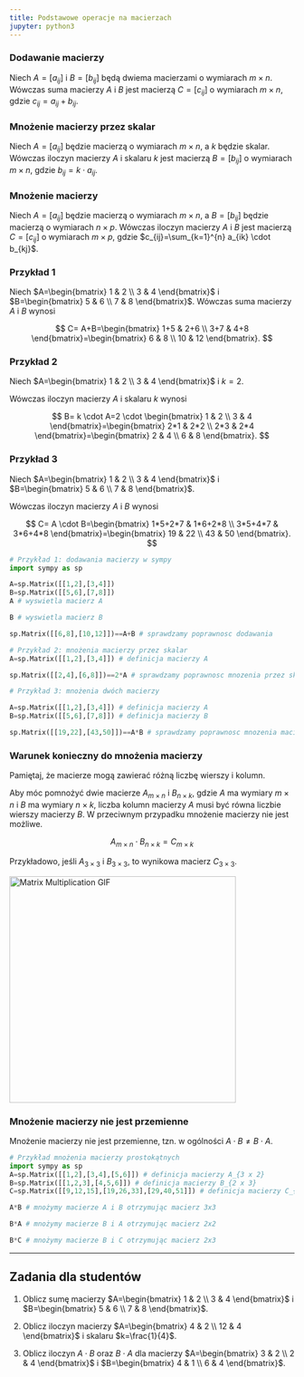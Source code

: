 ```yaml
---
title: Podstawowe operacje na macierzach
jupyter: python3
---
```



### Dodawanie macierzy

Niech $A=[a_{ij}]$ i $B=[b_{ij}]$ będą dwiema macierzami o wymiarach $m \times n$. Wówczas suma macierzy $A$ i $B$ jest macierzą $C=[c_{ij}]$ o wymiarach $m \times n$, gdzie $c_{ij}=a_{ij}+b_{ij}$.

### Mnożenie macierzy przez skalar

Niech $A=[a_{ij}]$ będzie macierzą o wymiarach $m \times n$, a $k$ będzie skalar. Wówczas iloczyn macierzy $A$ i skalaru $k$ jest macierzą $B=[b_{ij}]$ o wymiarach $m \times n$, gdzie $b_{ij}=k \cdot a_{ij}$.

### Mnożenie macierzy

Niech $A=[a_{ij}]$ będzie macierzą o wymiarach $m \times n$, a $B=[b_{ij}]$ będzie macierzą o wymiarach $n \times p$. Wówczas iloczyn macierzy $A$ i $B$ jest macierzą $C=[c_{ij}]$ o wymiarach $m \times p$, gdzie $c_{ij}=\sum_{k=1}^{n} a_{ik} \cdot b_{kj}$.


### Przykład 1

Niech $A=\begin{bmatrix} 1 & 2 \\ 3 & 4 \end{bmatrix}$ i $B=\begin{bmatrix} 5 & 6 \\ 7 & 8 \end{bmatrix}$. 
Wówczas suma macierzy $A$ i $B$ wynosi 

$$
C=
A+B=\begin{bmatrix} 1+5 & 2+6 \\ 3+7 & 4+8 \end{bmatrix}=\begin{bmatrix} 6 & 8 \\ 10 & 12 \end{bmatrix}.
$$

### Przykład 2

Niech $A=\begin{bmatrix} 1 & 2 \\ 3 & 4 \end{bmatrix}$ i $k=2$.

Wówczas iloczyn macierzy $A$ i skalaru $k$ wynosi

$$
B=
k \cdot A=2 \cdot \begin{bmatrix} 1 & 2 \\ 3 & 4 \end{bmatrix}=\begin{bmatrix} 2*1 & 2*2 \\ 2*3 & 2*4 \end{bmatrix}=\begin{bmatrix} 2 & 4 \\ 6 & 8 \end{bmatrix}.
$$

### Przykład 3

Niech 
$A=\begin{bmatrix} 1 & 2 \\ 3 & 4 \end{bmatrix}$ 
i 
$B=\begin{bmatrix} 5 & 6 \\ 7 & 8 \end{bmatrix}$.

Wówczas iloczyn macierzy $A$ i $B$ wynosi

$$
C=
A \cdot B=\begin{bmatrix} 1*5+2*7 & 1*6+2*8 \\ 3*5+4*7 & 3*6+4*8 \end{bmatrix}=\begin{bmatrix} 19 & 22 \\ 43 & 50 \end{bmatrix}.
$$

```python
# Przykład 1: dodawania macierzy w sympy
import sympy as sp

A=sp.Matrix([[1,2],[3,4]])
B=sp.Matrix([[5,6],[7,8]])
A # wyswietla macierz A
```

```python
B # wyswietla macierz B
```

```python
sp.Matrix([[6,8],[10,12]])==A+B # sprawdzamy poprawnosc dodawania
```

```python
# Przykład 2: mnożenia macierzy przez skalar
A=sp.Matrix([[1,2],[3,4]]) # definicja macierzy A

sp.Matrix([[2,4],[6,8]])==2*A # sprawdzamy poprawnosc mnozenia przez skalar
```

```python
# Przykład 3: mnożenia dwóch macierzy

A=sp.Matrix([[1,2],[3,4]]) # definicja macierzy A
B=sp.Matrix([[5,6],[7,8]]) # definicja macierzy B

sp.Matrix([[19,22],[43,50]])==A*B # sprawdzamy poprawnosc mnozenia macierzy
```

### Warunek konieczny do mnożenia macierzy

Pamiętaj, że macierze mogą zawierać różną liczbę wierszy i kolumn.

Aby móc pomnożyć dwie macierze $A_{m \times n}$ i $B_{n \times k}$, gdzie $A$ ma wymiary $m \times n$ i $B$ ma wymiary $n \times k$, liczba kolumn macierzy $A$ musi być równa liczbie wierszy macierzy $B$. W przeciwnym przypadku mnożenie macierzy nie jest możliwe. 

$$
A_{m \times n} \cdot B_{n \times k} = C_{m \times k}
$$

Przykładowo, jeśli $A_{3 \times 3}$ i $B_{3 \times 3}$, to wynikowa macierz $C_{3 \times 3}$.

<img src="https://www.mscroggs.co.uk/img/full/multiply_matrices.gif" alt="Matrix Multiplication GIF" width="400">

### Mnożenie macierzy nie jest przemienne

Mnożenie macierzy nie jest przemienne, tzn. w ogólności $A \cdot B \neq B \cdot A$.

```python
# Przykład mnożenia macierzy prostokątnych
import sympy as sp
A=sp.Matrix([[1,2],[3,4],[5,6]]) # definicja macierzy A_{3 x 2}
B=sp.Matrix([[1,2,3],[4,5,6]]) # definicja macierzy B_{2 x 3}
C=sp.Matrix([[9,12,15],[19,26,33],[29,40,51]]) # definicja macierzy C_{3 x 3}

A*B # mnożymy macierze A i B otrzymując macierz 3x3
```

```python
B*A # mnożymy macierze B i A otrzymując macierz 2x2
```

```python
B*C # mnożymy macierze B i C otrzymując macierz 2x3
```

---
## Zadania dla studentów

1. Oblicz sumę macierzy $A=\begin{bmatrix} 1 & 2 \\ 3 & 4 \end{bmatrix}$ i $B=\begin{bmatrix} 5 & 6 \\ 7 & 8 \end{bmatrix}$.

2. Oblicz iloczyn macierzy $A=\begin{bmatrix} 4 & 2 \\ 12 & 4 \end{bmatrix}$ i skalaru $k=\frac{1}{4}$.

3. Oblicz iloczyn $A\cdot B$ oraz $B \cdot A$ dla macierzy $A=\begin{bmatrix} 3 & 2 \\ 2 & 4 \end{bmatrix}$ i $B=\begin{bmatrix} 4 & 1 \\ 6 & 4 \end{bmatrix}$.


